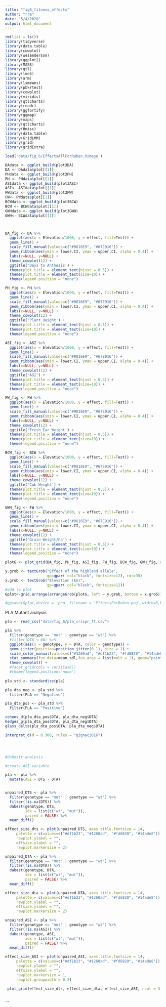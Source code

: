 ```yaml
---
title: "fig6_fitness_effects"
author: "rra"
date: "5/4/2020"
output: html_document
---
```



```r
rm(list = ls())
library(tidyverse)
library(data.table)
library(cowplot)
library(wesanderson)
library(ggplot2)
library(MASS)
library(qtl)
library(lme4)
library(arm)
library(lsmeans)
library(pbkrtest)
library(cowplot)
library(viridis)
library(qtlcharts)
library(readr)
library(ggfortify)
library(ggmap)
library(maps)
library(qtlcharts)
library(Hmisc)
library(data.table)
library(GridLMM)
library(grid)
library(gridExtra)
```



```r

load('data/fig_6/EffectsAllForRuben.Rimage')

DAdata <- ggplot_build(plot3DA)
DA <- DAdata$plot[[1]]
PHdata <- ggplot_build(plot3PH)
PH <- PHdata$plot[[1]]
ASIdata <- ggplot_build(plot3ASI)
ASI<- ASIdata$plot[[1]]
FWdata <- ggplot_build(plot3FW)
FW<- FWdata$plot[[1]]
BCWdata <- ggplot_build(plot3BCW)
BCW <- BCWdata$plot[[1]]
GWHdata <- ggplot_build(plot3GWH)
GWH<- BCWdata$plot[[1]]



DA_fig <- DA %>%
  ggplot(aes(x = Elevation/1000, y = effect, fill=Test)) +
  geom_line() +
  scale_fill_manual(values=c("#9816E9", "#67E916")) +
  geom_ribbon(aes(ymin = lower.CI, ymax = upper.CI, alpha = 0.4)) +
  labs(x=NULL, y=NULL) +
  theme_cowplot(12) +
  ggtitle('Days to Anthesis') +
  theme(plot.title = element_text(hjust = 0.5)) +
  theme(plot.title = element_text(size=10)) +
  theme(legend.position = "none") 

PH_fig <- PH %>%
  ggplot(aes(x = Elevation/1000, y = effect, fill=Test)) +
  geom_line() +
  scale_fill_manual(values=c("#9816E9", "#67E916")) +
  geom_ribbon(aes(ymin = lower.CI, ymax = upper.CI, alpha = 0.4)) +
  labs(x=NULL, y=NULL) +
  theme_cowplot(12) +
  ggtitle('Plant Height') +
  theme(plot.title = element_text(hjust = 0.5)) +
  theme(plot.title = element_text(size=10)) +
  theme(legend.position = "none")  

ASI_fig <- ASI %>%
  ggplot(aes(x = Elevation/1000, y = effect, fill=Test)) +
  geom_line() +
  scale_fill_manual(values=c("#9816E9", "#67E916")) +
  geom_ribbon(aes(ymin = lower.CI, ymax = upper.CI, alpha = 0.4)) +
  labs(x=NULL, y=NULL) +
  theme_cowplot(12) +
  ggtitle('ASI') +
  theme(plot.title = element_text(hjust = 0.5)) +
  theme(plot.title = element_text(size=10)) +
  theme(legend.position = "none")  

FW_fig <- FW %>%
  ggplot(aes(x = Elevation/1000, y = effect, fill=Test)) +
  geom_line() +
  scale_fill_manual(values=c("#9816E9", "#67E916")) +
  geom_ribbon(aes(ymin = lower.CI, ymax = upper.CI, alpha = 0.4)) +
  labs(x=NULL, y=NULL) +
  theme_cowplot(12) +
  ggtitle('Fresh Ear Weight') +
  theme(plot.title = element_text(hjust = 0.5)) +
  theme(plot.title = element_text(size=10)) +
  theme(legend.position = "none") 

BCW_fig <- BCW %>%
  ggplot(aes(x = Elevation/1000, y = effect, fill=Test)) +
  geom_line() +
  scale_fill_manual(values=c("#9816E9", "#67E916")) +
  geom_ribbon(aes(ymin = lower.CI, ymax = upper.CI, alpha = 0.4)) +
  labs(x=NULL, y=NULL) +
  theme_cowplot(12) +
  ggtitle('Cob Weight') +
  theme(plot.title = element_text(hjust = 0.5)) +
  theme(plot.title = element_text(size=10)) +
  theme(legend.position = "none")   

GWH_fig <- FW %>%
  ggplot(aes(x = Elevation/1000, y = effect, fill=Test)) +
  geom_line() +
  scale_fill_manual(values=c("#9816E9", "#67E916")) +
  geom_ribbon(aes(ymin = lower.CI, ymax = upper.CI, alpha = 0.4)) +
  labs(x=NULL, y=NULL) +
  theme_cowplot(12) +
  ggtitle('Grain Weight/ha') +
  theme(plot.title = element_text(hjust = 0.5)) +
  theme(plot.title = element_text(size=10)) +
  theme(legend.position = "none")  

plotG <- plot_grid(DA_fig, PH_fig, ASI_fig, FW_fig, BCW_fig, GWH_fig, align = "v", nrow=2)

y.grob <- textGrob("Effect of the highland allele", 
                   gp=gpar( col="black", fontsize=12), rot=90)
x.grob <- textGrob("Elevation (km)", 
                   gp=gpar( col="black", fontsize=12))
#add to plot
Gplot<-grid.arrange(arrangeGrob(plotG, left = y.grob, bottom = x.grob))

#ggsave(Gplot,device = 'png',filename = 'EffectsForRuben.png',width=8,height=8,dpi=200)

```
PLA Mutant analysis
```r
pla <- read_csv("data/fig_6/pla_crispr_ft.csv")

pla %>% 
  filter(genotype == "mut" | genotype == "wt") %>%
  #filter(DTA < 66) %>%
  ggplot(aes(x = genotype, y = DTA, color = genotype)) +
  geom_jitter(position=position_jitter(0.1), size = 1) +
  scale_color_manual(values=c("#1260ad", "#df1b23", "#fd6820", "#14ade8")) +
  stat_summary(fun.data=mean_sdl,fun.args = list(mult = 1), geom="pointrange", color = "black") +
  theme_cowplot() +
  #facet_grid(cols = vars(Cas9))
  #theme(legend.position="none") 
  
pla_std <- standardize(pla)

pla_dta_neg <- pla_std %>%
  filter(PLA == "Negative") 

pla_dta_pos <- pla_std %>%
  filter(PLA == "Positive") 

cohens_d(pla_dta_pos$DTA, pla_dta_neg$DTA)
hedges_g(pla_dta_pos$DTA, pla_dta_neg$DTA)
glass_delta(pla_dta_pos$DTA, pla_dta_neg$DTA)

interpret_d(d = 0.308, rules = "gignac2016")




#dabestr analysis

#create ASI variable

pla <- pla %>%
  mutate(ASI = DTS - DTA)


unpaired_DTS <- pla %>%
  filter(genotype == "mut" | genotype == "wt") %>%
  filter(!is.na(DTS)) %>%
  dabest(genotype, DTS,
         idx = list(c("wt", "mut")),
         paired = FALSE) %>%
  mean_diff()

effect_size_dts <- plot(unpaired_DTS, axes.title.fontsize = 14,
     palette = c(values=c("#df1b23", "#1260ad", "#fd6820", "#14ade8")),
     rawplot.ylabel = "",
     effsize.ylabel = "",
     rawplot.markersize = 2)

unpaired_DTA <- pla %>%
  filter(genotype == "mut" | genotype == "wt") %>%
  filter(!is.na(DTA)) %>%
  dabest(genotype, DTA,
         idx = list(c("wt", "mut")),
         paired = FALSE) %>%
  mean_diff()

effect_size_dta <- plot(unpaired_DTA, axes.title.fontsize = 14,
     palette = c(values=c("#df1b23", "#1260ad", "#fd6820", "#14ade8")),
     rawplot.ylabel = "",
     effsize.ylabel = "",
     rawplot.markersize = 2)

unpaired_ASI <- pla %>%
  filter(genotype == "mut" | genotype == "wt") %>%
  filter(!is.na(ASI)) %>%
  dabest(genotype, ASI,
         idx = list(c("wt", "mut")),
         paired = FALSE) %>%
  mean_diff()

effect_size_ASI <- plot(unpaired_ASI, axes.title.fontsize = 14,
     palette = c(values=c("#df1b23", "#1260ad", "#fd6820", "#14ade8")),
     rawplot.ylabel = "",
     effsize.ylabel = "",
     rawplot.markersize = 1,
     rawplot.groupwidth = 0.2)
    
 plot_grid(effect_size_dts, effect_size_dta, effect_size_ASI, ncol = 3)    
     
```
```


